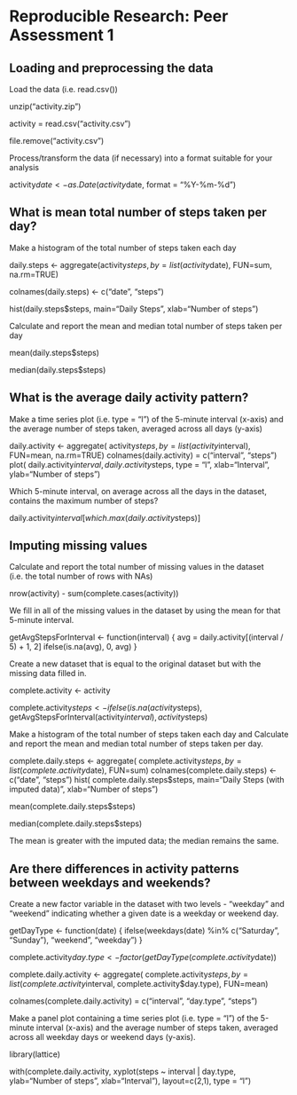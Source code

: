 # Reproducible Research: Peer Assessment 1


## Loading and preprocessing the data


 Load the data (i.e. read.csv())
 

unzip("activity.zip")

activity = read.csv("activity.csv")

file.remove("activity.csv")


Process/transform the data (if necessary) into a format suitable for your analysis


activity$date <- as.Date(activity$date, format = "%Y-%m-%d")


## What is mean total number of steps taken per day?

 Make a histogram of the total number of steps taken each day

daily.steps <- aggregate(activity$steps, by=list(activity$date), FUN=sum, na.rm=TRUE)

colnames(daily.steps) <- c("date", "steps")

hist(daily.steps$steps, main="Daily Steps", xlab="Number of steps")


Calculate and report the mean and median total number of steps taken per day

mean(daily.steps$steps)

median(daily.steps$steps)

## What is the average daily activity pattern?

Make a time series plot (i.e. type = "l") of the 5-minute interval (x-axis) and the average number of steps taken, averaged across all days (y-axis)

daily.activity <- 
        aggregate(
                activity$steps, by=list(activity$interval), FUN=mean, 
                na.rm=TRUE)
colnames(daily.activity) = c("interval", "steps")
plot(
        daily.activity$interval, daily.activity$steps, type = "l", 
        xlab="Interval", ylab="Number of steps")
        
        
        
Which 5-minute interval, on average across all the days in the dataset, contains the maximum number of steps?


daily.activity$interval[which.max(daily.activity$steps)]


## Imputing missing values


Calculate and report the total number of missing values in the dataset (i.e. the total number of rows with NAs)


nrow(activity) - sum(complete.cases(activity))

We fill in all of the missing values in the dataset by using the mean for that 5-minute interval.


getAvgStepsForInterval <- function(interval) {
    avg = daily.activity[(interval / 5) + 1, 2]
    ifelse(is.na(avg), 0, avg)
}

Create a new dataset that is equal to the original dataset but with the missing data filled in.

complete.activity <- activity

complete.activity$steps <- 
    ifelse(
        is.na(activity$steps), getAvgStepsForInterval(activity$interval), 
        activity$steps)
        
Make a histogram of the total number of steps taken each day and Calculate and report the mean and median total number of steps taken per day.

complete.daily.steps <- 
    aggregate(
        complete.activity$steps, by=list(complete.activity$date), FUN=sum)
colnames(complete.daily.steps) <- c("date", "steps")
hist(
    complete.daily.steps$steps, main="Daily Steps (with imputed data)", 
    xlab="Number of steps")
    
mean(complete.daily.steps$steps)

median(complete.daily.steps$steps)


The mean is greater with the imputed data; the median remains the same.


## Are there differences in activity patterns between weekdays and weekends?

Create a new factor variable in the dataset with two levels - "weekday" and "weekend" indicating whether a given date is a weekday or weekend day.


getDayType <- function(date) {
    ifelse(weekdays(date) %in% c("Saturday", "Sunday"), "weekend", "weekday")
}


complete.activity$day.type <- factor(getDayType(complete.activity$date))

complete.daily.activity <- 
        aggregate(
                complete.activity$steps, by=list(complete.activity$interval, complete.activity$day.type), 
                FUN=mean)
                
colnames(complete.daily.activity) = c("interval", "day.type", "steps")


Make a panel plot containing a time series plot (i.e. type = "l") of the 5-minute interval (x-axis) and the average number of steps taken, averaged across all weekday days or weekend days (y-axis).


library(lattice) 

with(complete.daily.activity, 
    xyplot(steps ~ interval | day.type, 
        ylab="Number of steps", xlab="Interval"), 
        layout=c(2,1), type = "l")
